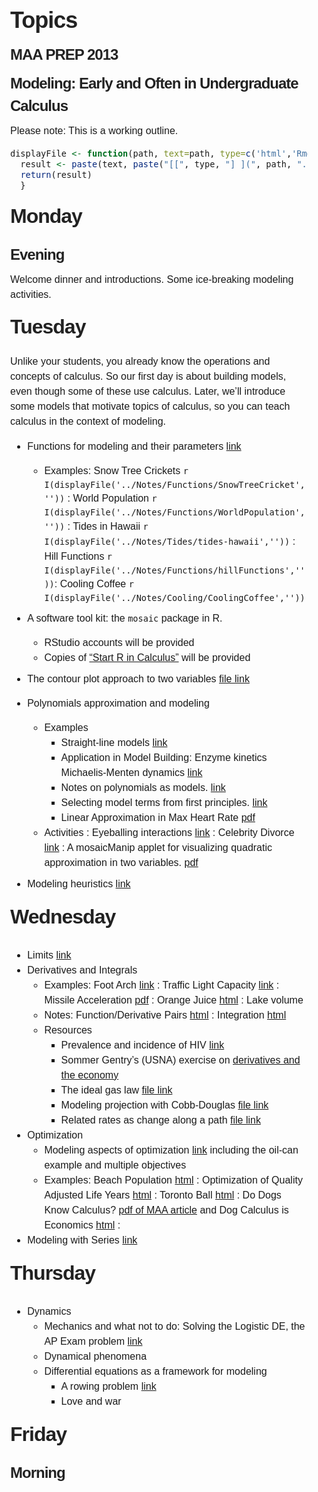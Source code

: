 <style type="text/css">
body {
  box-sizing: border-box;
  font-size: 16px;
  font-family: 'Myriad Pro', Calibri, Helvetica, Arial, sans-serif;
  line-height: 1.5;
  -webkit-font-smoothing: antialiased;
}

h1, h2, h3, h4, h5, h6 {
  margin: 10px 0;
  font-weight: 700;
  color:#222222;
  font-family: 'Lucida Grande', 'Calibri', Helvetica, Arial, sans-serif;
  letter-spacing: -1px;
}

h1 {
  font-size: 36px;
  font-weight: 700;
}

h2 {
  padding-bottom: 10px;
  font-size: 32px;
  background: url('../images/bg_hr.png') repeat-x bottom;
}

h3 {
  font-size: 24px;
}

h4 {
  font-size: 21px;
}

h5 {
  font-size: 18px;
}

h6 {
  font-size: 16px;
}

p {
  margin: 10px 0 15px 0;
}
</style>

Topics
=======================


### MAA PREP 2013
### Modeling: Early and Often in Undergraduate Calculus

Please note: This is a working outline.

```r
displayFile <- function(path, text=path, type=c('html','Rmd')) {
  result <- paste(text, paste("[[", type, "] ](", path, ".", type, ")", sep="", collapse="" ) )
  return(result)
  }
```

## Monday

### Evening

Welcome dinner and introductions.  Some ice-breaking modeling activities.

## Tuesday

Unlike your students, you already know the operations and concepts of calculus.  So our first day is about building models, even though some of these use calculus.  Later, we'll introduce some models that motivate topics of calculus, so you can teach calculus in the context of modeling.

* Functions for modeling and their parameters [link](http://rpubs.com/dtkaplan/584)
    * Examples: Snow Tree Crickets `r I(displayFile('../Notes/Functions/SnowTreeCricket',''))` : World Population `r I(displayFile('../Notes/Functions/WorldPopulation',''))` : Tides in Hawaii `r I(displayFile('../Notes/Tides/tides-hawaii',''))` : Hill Functions `r I(displayFile('../Notes/Functions/hillFunctions',''))`: Cooling Coffee `r I(displayFile('../Notes/Cooling/CoolingCoffee',''))` 

* A software tool kit: the `mosaic` package in R.
    * RStudio accounts will be provided 
    * Copies of ["Start R in Calculus"](http://www.amazon.com/Start-Calculus-Daniel-T-Kaplan/dp/0983965897/ref=sr_1_1?ie=UTF8&qid=1366313996&sr=8-1&keywords=start+r+in+calculus) will be provided
    
* The contour plot approach to two variables [file link](file:///Users/kaplan/kaplanfiles/Github/PREP-2012/Topics/TwoVariables/TwoVariablesIntro.Rmd)

* Polynomials approximation and modeling
    * Examples
        * Straight-line models [link](file:///Users/kaplan/kaplanfiles/Github/PREP-2012/Topics/Functions/LinearFunctions.Rmd)
        * Application in Model Building: Enzyme kinetics Michaelis-Menten dynamics [link](file:///Users/kaplan/kaplanfiles/Github/PREP-2012/Topics/Michaelis-Menten/MichaelisMenten.Rnw) 
        * Notes on polynomials as models. [link](file:///Users/kaplan/kaplanfiles/Github/PREP-2012/Topics/Polynomials/notes-on-polynomials.Rmd) 
        * Selecting model terms from first principles. [link](http://dl.dropbox.com/u/5098197/Math135/In-Class/poly2d.pdf)
        * Linear Approximation in Max Heart Rate [pdf](https://dl.dropboxusercontent.com/u/5098197/PREP2012/max-hr.pdf)
    * Activities : Eyeballing interactions [link](http://dl.dropbox.com/u/5098197/Math135/In-Class/eyeball-partials.pdf) : Celebrity Divorce [link](http://dl.dropbox.com/u/5098197/Math135/In-Class/celebrity-divorce.pdf) : A mosaicManip applet for visualizing quadratic approximation in two variables. [pdf](http://dl.dropbox.com/u/5098197/Math135/In-Class/poly2-approx.pdf)

* Modeling heuristics [link](http://dl.dropbox.com/u/5098197/Math135/In-Class/poly2d.pdf)


## Wednesday

* Limits [link](file:///Users/kaplan/kaplanfiles/Github/PREP-2012/Topics/Limits/notes-on-limits.Rmd)
* Derivatives and Integrals
    * Examples: Foot Arch [link](file:///Users/kaplan/kaplanfiles/Github/PREP-2012/Topics/Functions/footStretch.Rmd) : Traffic Light Capacity [link](file:///Users/kaplan/kaplanfiles/Github/PREP-2012/Topics/Integration/Traffic-Light-Capacity.Rmd) : Missile Acceleration [pdf](https://dl.dropbox.com/u/5098197/PREP2012/missile-launch.pdf) : Orange Juice [html](file:///Users/kaplan/kaplanfiles/Github/PREP-2012/Topics/OrangeJuiceFlow/OrangeJuice.Rmd) : Lake volume
    * Notes: Function/Derivative Pairs [html](file:///Users/kaplan/kaplanfiles/Github/PREP-2012/Schedule-Outline/Derivatives.Rmd) : Integration [html](file:///Users/kaplan/kaplanfiles/Github/PREP-2012/Schedule-Outline/Integrals.Rmd) 
    * Resources
       * Prevalence and incidence of HIV [link](http://dl.dropbox.com/u/5098197/Math135/In-Class/hiv-graph.pdf)
       * Sommer Gentry's (USNA) exercise on [derivatives and the economy](http://www.mosaic-web.org/Repository/SommerGentry/secondDerivativeInTheNews.pdf)
       * The ideal gas law [file link](http://dl.dropbox.com/u/5098197/Math135/In-Class/ideal-gas-activity1.pdf)
       * Modeling projection with Cobb-Douglas [file link](file:///Users/kaplan/kaplanfiles/Github/PREP-2012/Topics/Cobb-Douglas/cobb-douglas.Rmd)
       * Related rates as change along a path [file link](file:///Users/kaplan/kaplanfiles/Github/PREP-2012/Topics/RelatedRates/RelatedRatesIntro.Rmd)

* Optimization
    * Modeling aspects of optimization [link](file:///Users/kaplan/kaplanfiles/Github/PREP-2012/Topics/Optimization/One-Variable-Optimization.Rmd) including the oil-can example and multiple objectives
    * Examples: Beach Population [html](file:///Users/kaplan/kaplanfiles/Github/PREP-2012/Topics/Optimization/beach-population.Rmd) : Optimization of Quality Adjusted Life Years [html](file:///Users/kaplan/kaplanfiles/Github/PREP-2012/Topics/Optimization/QALY1.Rmd) : Toronto Ball [html](file:///Users/kaplan/kaplanfiles/Github/PREP-2012/Topics/Functions/Toronto-Ball.Rmd) : Do Dogs Know Calculus? [pdf of MAA article](http://www.maa.org/features/elvisdog.pdf) and Dog Calculus is Economics [html](file:///Users/kaplan/kaplanfiles/Github/PREP-2012/Topics/Optimization/Dog-Calculus.Rmd) : 

* Modeling with Series [link](file:///Users/kaplan/kaplanfiles/Github/PREP-2012/Topics/Series/notes-on-series.Rmd)

## Thursday

* Dynamics
    * Mechanics and what not to do: Solving the Logistic DE, the AP Exam problem [link](file:///Users/kaplan/kaplanfiles/Github/PREP-2012/Topics/DiffEQ/AlgebraAndIntroDE.Rmd)
    * Dynamical phenomena
    * Differential equations as a framework for modeling
        * A rowing problem [link](file:///Users/kaplan/kaplanfiles/Github/PREP-2012/Topics/DiffEQ/RowingProblem.Rmd)
        * Love and war

## Friday

### Morning

